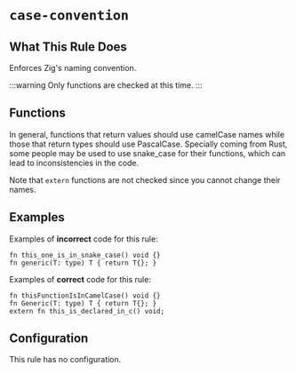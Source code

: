 # `case-convention`

<RuleBanner category="style" default="off" />

## What This Rule Does

Enforces Zig's naming convention.

:::warning
Only functions are checked at this time.
:::

## Functions

In general, functions that return values should use camelCase names while
those that return types should use PascalCase. Specially coming from Rust,
some people may be used to use snake_case for their functions, which can
lead to inconsistencies in the code.

Note that `extern` functions are not checked since you cannot change
their names.

## Examples

Examples of **incorrect** code for this rule:

```zig
fn this_one_is_in_snake_case() void {}
fn generic(T: type) T { return T{}; }
```

Examples of **correct** code for this rule:

```zig
fn thisFunctionIsInCamelCase() void {}
fn Generic(T: type) T { return T{}; }
extern fn this_is_declared_in_c() void;
```

## Configuration

This rule has no configuration.
